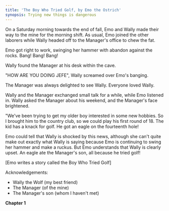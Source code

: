 ```yaml
---
title: 'The Boy Who Tried Golf, by Emo the Ostrich'
synopsis: Trying new things is dangerous
---
```


On a Saturday morning towards the end of fall, Emo and Wally made their way to the mine for the morning shift.  As usual, Emo joined the other laborers while Wally headed off to the Manager's office to chew the fat.

Emo got right to work, swinging her hammer with abandon against the rocks.  Bang! Bang! Bang!

Wally found the Manager at his desk within the cave.

"HOW ARE YOU DOING JEFE", Wally screamed over Emo's banging.

The Manager was always delighted to see Wally.  Everyone loved Wally.

Wally and the Manager exchanged small talk for a while, while Emo listened in.  Wally asked the Manager about his weekend, and the Manager's face brightened.

"We've been trying to get my older boy interested in some new hobbies.  So I brought him to the country club, so we could play his first round of 18.  The kid has a knack for golf.  He got an eagle on the fourteenth hole!

Emo could tell that Wally is shocked by this news, although she can't quite make out exactly what Wally is saying because Emo is continuing to swing her hammer and make a ruckus.  But Emo understands that Wally is clearly upset.  An eagle ate the Manager's son, all because he tried golf!

\[Emo writes a story called the Boy Who Tried Golf]

Acknowledgements:

* Wally the Wolf (my best friend)
* The Manager (of the mine)
* The Manager's son (whom I haven't met)

**Chapter 1**
